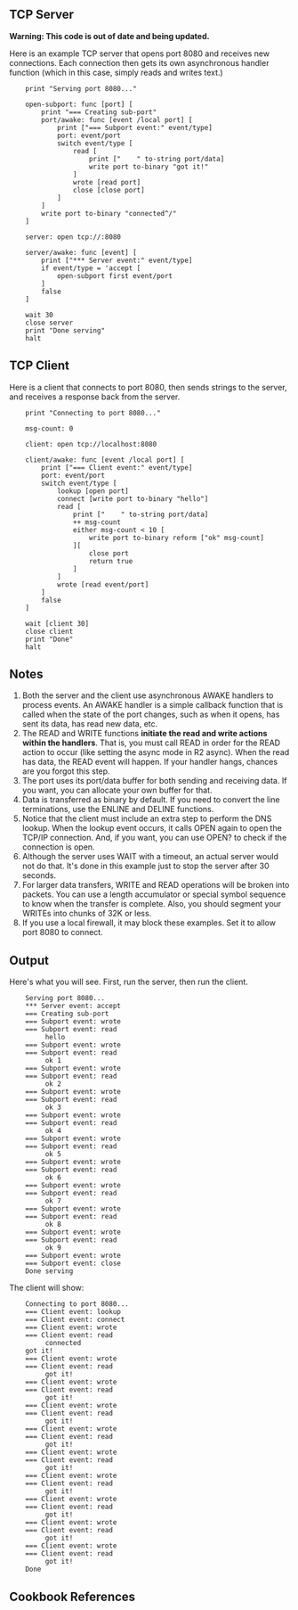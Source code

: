 {{Cookbook|title=TCP Port Examples|author=Carl Sassenrath|level=2|category=Network}}

== TCP Server ==

'''Warning: This code is out of date and being updated.'''

Here is an example TCP server that opens port 8080 and receives new connections. Each connection then gets its own asynchronous handler function (which in this case, simply reads and writes text.)

<pre>
    print "Serving port 8080..."
    
    open-subport: func [port] [
        print "=== Creating sub-port"
        port/awake: func [event /local port] [
            print ["=== Subport event:" event/type]
            port: event/port
            switch event/type [
                read [
                    print ["    " to-string port/data]
                    write port to-binary "got it!"
                ]
                wrote [read port]
                close [close port]
            ]
        ]
        write port to-binary "connected^/"
    ]
    
    server: open tcp://:8080
    
    server/awake: func [event] [
        print ["*** Server event:" event/type]
        if event/type = 'accept [
            open-subport first event/port
        ]
        false
    ]
    
    wait 30
    close server
    print "Done serving"
    halt
</pre>

== TCP Client ==

Here is a client that connects to port 8080, then sends strings to the server, and receives a response back from the server.

<pre>
    print "Connecting to port 8080..."
    
    msg-count: 0
    
    client: open tcp://localhost:8080
    
    client/awake: func [event /local port] [
        print ["=== Client event:" event/type]
        port: event/port
        switch event/type [
            lookup [open port]
            connect [write port to-binary "hello"]
            read [
                print ["    " to-string port/data]
                ++ msg-count
                either msg-count < 10 [
                    write port to-binary reform ["ok" msg-count]
                ][
                    close port
                    return true
                ]
            ]
            wrote [read event/port]
        ]
        false
    ]
    
    wait [client 30]
    close client
    print "Done"
    halt
</pre>

== Notes ==

#Both the server and the client use asynchronous AWAKE handlers to process events. An AWAKE handler is a simple callback function that is called when the state of the port changes, such as when it opens, has sent its data, has read new data, etc.
#The READ and WRITE functions '''initiate the read and write actions within the handlers'''. That is, you must call READ in order for the READ action to occur (like setting the async mode in R2 async). When the read has data, the READ event will happen. If your handler hangs, chances are you forgot this step.
#The port uses its port/data buffer for both sending and receiving data. If you want, you can allocate your own buffer for that.
#Data is transferred as binary by default. If you need to convert the line terminations, use the ENLINE and DELINE functions.
#Notice that the client must include an extra step to perform the DNS lookup. When the lookup event occurs, it calls OPEN again to open the TCP/IP connection. And, if you want, you can use OPEN? to check if the connection is open.
#Although the server uses WAIT with a timeout, an actual server would not do that. It's done in this example just to stop the server after 30 seconds.
#For larger data transfers, WRITE and READ operations will be broken into packets. You can use a length accumulator or special symbol sequence to know when the transfer is complete. Also, you should segment your WRITEs into chunks of 32K or less.
#If you use a local firewall, it may block these examples. Set it to allow port 8080 to connect.

== Output ==

Here's what you will see. First, run the server, then run the client.

<pre>
    Serving port 8080...
    *** Server event: accept
    === Creating sub-port
    === Subport event: wrote
    === Subport event: read
         hello
    === Subport event: wrote
    === Subport event: read
         ok 1
    === Subport event: wrote
    === Subport event: read
         ok 2
    === Subport event: wrote
    === Subport event: read
         ok 3
    === Subport event: wrote
    === Subport event: read
         ok 4
    === Subport event: wrote
    === Subport event: read
         ok 5
    === Subport event: wrote
    === Subport event: read
         ok 6
    === Subport event: wrote
    === Subport event: read
         ok 7
    === Subport event: wrote
    === Subport event: read
         ok 8
    === Subport event: wrote
    === Subport event: read
         ok 9
    === Subport event: wrote
    === Subport event: close
    Done serving
</pre>

The client will show:

<pre>
    Connecting to port 8080...
    === Client event: lookup
    === Client event: connect
    === Client event: wrote
    === Client event: read
         connected
    got it!
    === Client event: wrote
    === Client event: read
         got it!
    === Client event: wrote
    === Client event: read
         got it!
    === Client event: wrote
    === Client event: read
         got it!
    === Client event: wrote
    === Client event: read
         got it!
    === Client event: wrote
    === Client event: read
         got it!
    === Client event: wrote
    === Client event: read
         got it!
    === Client event: wrote
    === Client event: read
         got it!
    === Client event: wrote
    === Client event: read
         got it!
    === Client event: wrote
    === Client event: read
         got it!
    Done
</pre>

== Cookbook References ==

{{:Cookbook References}}
